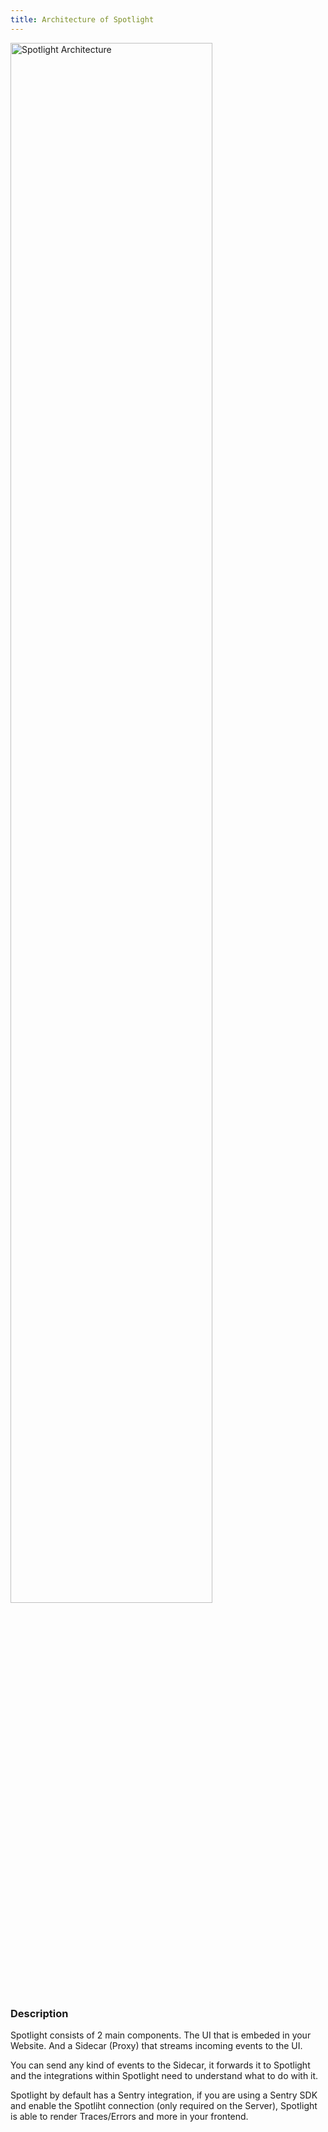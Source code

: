 ```yaml
---
title: Architecture of Spotlight
---
```



<img src={Architecture.src} width="80%" alt="Spotlight Architecture" />

### Description

Spotlight consists of 2 main components. The UI that is embeded in your Website. 
And a Sidecar (Proxy) that streams incoming events to the UI.

You can send any kind of events to the Sidecar, it forwards it to Spotlight and the integrations within Spotlight need to understand what to do with it.

<LinkCard title="Sidecar" description="Understand what the sidecar does" href="/sidecar/" />

Spotlight by default has a Sentry integration, if you are using a Sentry SDK and enable the Spotliht connection (only required on the Server), Spotlight is able
to render Traces/Errors and more in your frontend.

